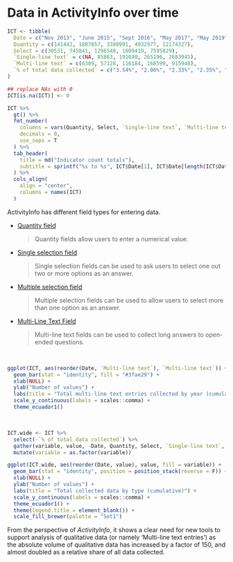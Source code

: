 
# Data in ActivityInfo over time {-}

```r
ICT <- tibble(
  Date = c("Nov 2013", "June 2015", "Sept 2016", "May 2017", "May 2019"),
  Quantity = c(141442, 1887857, 3380991, 4932977, 12174327),
  Select = c(30531, 745841, 1296548, 1809419, 7595829),
  `Single-line text` = c(NA, 85863, 191640, 265196, 2683945),
  `Multi-line text` = c(6309, 57128, 116184, 168599, 915948),
  `% of total data collected` = c("3.54%", "2.06%", "2.33%", "2.35%", "3.92%")
)

## replace NAs with 0
ICT[is.na(ICT)] <- 0

ICT %>%
  gt() %>%
  fmt_number(
    columns = vars(Quantity, Select, `Single-line text`, `Multi-line text`),
    decimals = 0,
    use_seps = T
  ) %>% 
  tab_header(
    title = md("Indicator count totals"),
    subtitle = sprintf("%s to %s", ICT$Date[1], ICT$Date[length(ICT$Date)])
  ) %>% 
  cols_align(
    align = "center",
    columns = names(ICT)
  )
```

ActivityInfo has different field types for entering data.

+ [Quantity field](http://help.activityinfo.org/m/75942/l/852515-quantity-field)

  > Quantity fields allow users to enter a numerical value. 

+ [Single selection field](http://help.activityinfo.org/m/75942/l/852519-single-selection-field)
  
  > Single selection fields can be used to ask users to select one out two or more options as an answer.

+ [Multiple selection field](http://help.activityinfo.org/m/75942/l/852998-multiple-selection-field)

  > Multiple selection fields can be used to allow users to select more than one option as an answer.

+ [Multi-Line Text Field](http://help.activityinfo.org/m/75942/l/852517-multi-line-text-field)

  > Multi-line text fields can be used to collect long answers to open-ended questions.

<br>

```r
ggplot(ICT, aes(reorder(Date, `Multi-line text`), `Multi-line text`)) +
  geom_bar(stat = "identity", fill = "#3fae29") +
  xlab(NULL) +
  ylab("Number of values") +
  labs(title = "Total multi-line text entries collected by year (cumulative)") +
  scale_y_continuous(labels = scales::comma) +
  theme_ecuador1()
```

<br>

```r
ICT.wide <- ICT %>% 
  select(-`% of total data collected`) %>% 
  gather(variable, value, -Date, Quantity, Select, `Single-line text`, `Multi-line text`) %>% 
  mutate(variable = as.factor(variable))

ggplot(ICT.wide, aes(reorder(Date, value), value, fill = variable)) +
  geom_bar(stat = "identity", position = position_stack(reverse = F)) +
  xlab(NULL) +
  ylab("Number of values") +
  labs(title = "Total collected data by type (cumulative)") +
  scale_y_continuous(labels = scales::comma) +
  theme_ecuador1() +
  theme(legend.title = element_blank()) +
  scale_fill_brewer(palette = "Set1")
```

From the perspective of *ActivityInfo*, it shows a clear need for new tools to
support analysis of qualitative data (or namely 'Multi-line text entries') as
the absolute volume of qualitative data has increased by a factor of 150, and
almost doubled as a relative share of all data collected.

